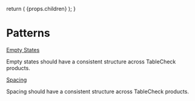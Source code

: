 
  return (
    <Layout
      title="Patterns"
      sideNav="design"
      editPageRoute="design/patterns.html.mdx"
    >
      {props.children}
    </Layout>
  );
}

# Patterns

[Empty States](/design/patterns/empty-states)

Empty states should have a consistent structure across TableCheck products.

[Spacing](/design/patterns/spacing)

Spacing should have a consistent structure across TableCheck products.
